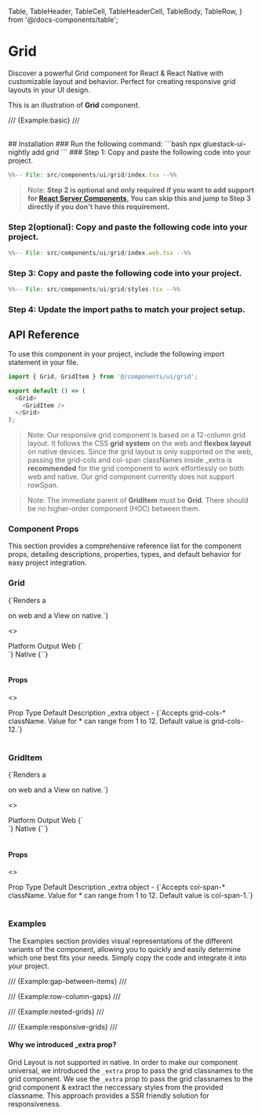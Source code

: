   Table,
  TableHeader,
  TableCell,
  TableHeaderCell,
  TableBody,
  TableRow,
} from '@/docs-components/table';

# Grid

Discover a powerful Grid component for React & React Native with customizable layout and behavior. Perfect for creating responsive grid layouts in your UI design.

This is an illustration of **Grid** component.

/// {Example:basic} ///

<br />
## Installation

<Tabs>
<TabItem label="CLI">
### Run the following command:
  ```bash
  npx gluestack-ui-nightly add grid
  ```
</TabItem>
<TabItem label="Manual">
### Step 1: Copy and paste the following code into your project.

```jsx
%%-- File: src/components/ui/grid/index.tsx --%%
```

> Note: **Step 2 is optional and only required if you want to add support for [React Server Components](https://vercel.com/blog/understanding-react-server-components), You can skip this and jump to Step 3 directly if you don't have this requirement.**

### Step 2(optional): Copy and paste the following code into your project.

```jsx
%%-- File: src/components/ui/grid/index.web.tsx --%%
```

### Step 3: Copy and paste the following code into your project.

```jsx
%%-- File: src/components/ui/grid/styles.tsx --%%
```

### Step 4: Update the import paths to match your project setup.

</TabItem>
</Tabs>

## API Reference

To use this component in your project, include the following import statement in your file.

```ts
import { Grid, GridItem } from '@/components/ui/grid';
```

```ts
export default () => (
  <Grid>
    <GridItem />
  </Grid>
);
```

> Note: Our responsive grid component is based on a 12-column grid layout. It follows the CSS **grid system** on the web and **flexbox layout** on native devices. Since the grid layout is only supported on the web, passing the grid-cols and col-span classNames inside \_extra is **recommended** for the grid component to work effortlessly on both web and native. Our grid component currently does not support rowSpan.

> Note: The immediate parent of **GridItem** must be **Grid**. There should be no higher-order component (HOC) between them.

### Component Props

This section provides a comprehensive reference list for the component props, detailing descriptions, properties, types, and default behavior for easy project integration.

### Grid

<p>{`Renders a <div /> on web and a View on native.`}</p>

<>
  <Table>
    <TableBody>
      <TableRow>
        <TableHeaderCell>Platform</TableHeaderCell>
        <TableHeaderCell>Output</TableHeaderCell>
      </TableRow>
      <TableRow>
        <TableCell>
          <InlineCode>Web</InlineCode>
        </TableCell>
        <TableCell>{`<div />`}</TableCell>
      </TableRow>
      <TableRow>
        <TableCell>
          <InlineCode>Native</InlineCode>
        </TableCell>
        <TableCell>{`<View />`}</TableCell>
      </TableRow>
    </TableBody>
  </Table>
</>

#### Props

<>
  <Table>
    <TableBody>
      <TableRow>
        <TableHeaderCell>Prop</TableHeaderCell>
        <TableHeaderCell>Type</TableHeaderCell>
        <TableHeaderCell>Default</TableHeaderCell>
        <TableHeaderCell>Description</TableHeaderCell>
      </TableRow>
      <TableRow>
        <TableCell>
          <InlineCode>_extra</InlineCode>
        </TableCell>
        <TableCell>object</TableCell>
        <TableCell>-</TableCell>
        <TableCell>{`Accepts grid-cols-* className. Value for * can range from 1 to 12. Default value is grid-cols-12.`}</TableCell>
      </TableRow>
    </TableBody>
  </Table>
</>

### GridItem

<p>{`Renders a <div /> on web and a View on native.`}</p>

<>
  <Table>
    <TableBody>
      <TableRow>
        <TableHeaderCell>Platform</TableHeaderCell>
        <TableHeaderCell>Output</TableHeaderCell>
      </TableRow>
      <TableRow>
        <TableCell>
          <InlineCode>Web</InlineCode>
        </TableCell>
        <TableCell>{`<div />`}</TableCell>
      </TableRow>
      <TableRow>
        <TableCell>
          <InlineCode>Native</InlineCode>
        </TableCell>
        <TableCell>{`<View />`}</TableCell>
      </TableRow>
    </TableBody>
  </Table>
</>

#### Props

<>
  <Table>
    <TableBody>
      <TableRow>
        <TableHeaderCell>Prop</TableHeaderCell>
        <TableHeaderCell>Type</TableHeaderCell>
        <TableHeaderCell>Default</TableHeaderCell>
        <TableHeaderCell>Description</TableHeaderCell>
      </TableRow>
      <TableRow>
        <TableCell>
          <InlineCode>_extra</InlineCode>
        </TableCell>
        <TableCell>object</TableCell>
        <TableCell>-</TableCell>
        <TableCell>{`Accepts col-span-* className. Value for * can range from 1 to 12. Default value is col-span-1.`}</TableCell>
      </TableRow>
    </TableBody>
  </Table>
</>

### Examples

The Examples section provides visual representations of the different variants of the component, allowing you to quickly and easily determine which one best fits your needs. Simply copy the code and integrate it into your project.

/// {Example:gap-between-items} ///

/// {Example:row-column-gaps} ///

/// {Example:nested-grids} ///

/// {Example:responsive-grids} ///

#### Why we introduced \_extra prop?

Grid Layout is not supported in native. In order to make our component universal, we introduced the `_extra` prop to pass the grid classnames to the grid component. We use the `_extra` prop to pass the grid classnames to the grid component & extract the neccessary styles from the provided classname. This approach provides a SSR friendly solution for responsiveness.
